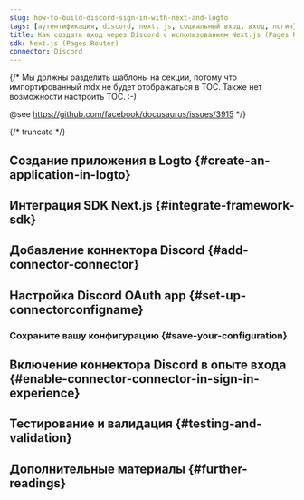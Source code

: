 ```yaml
---
slug: how-to-build-discord-sign-in-with-next-and-logto
tags: [аутентификация, discord, next, js, социальный вход, вход, логин]
title: Как создать вход через Discord с использованием Next.js (Pages Router)
sdk: Next.js (Pages Router)
connector: Discord
---
```


{/*
  Мы должны разделить шаблоны на секции, потому что импортированный mdx не будет отображаться в TOC.
  Также нет возможности настроить TOC. :-)

  @see https://github.com/facebook/docusaurus/issues/3915
*/}




{/* truncate */}

<Intro connector={connector} sdk="Next.js (Pages Router)" link="https://nextjs.org" />

## Создание приложения в Logto \{#create-an-application-in-logto}

<CreateApplication type="Traditional web" framework="Next.js" />

## Интеграция SDK Next.js \{#integrate-framework-sdk}

<IntegrateSdk />

## Добавление коннектора Discord \{#add-connector-connector}

<AddSocialConnector connector={connector} framework="Next.js" />

## Настройка Discord OAuth app \{#set-up-connectorconfigname}

<ConnectorGuide />

### Сохраните вашу конфигурацию \{#save-your-configuration}

<SaveYourConfiguration connector={connector} />

## Включение коннектора Discord в опыте входа \{#enable-connector-connector-in-sign-in-experience}

<EnableSocialConnector connector={connector} />

## Тестирование и валидация \{#testing-and-validation}

<TestingAndValidation connector={connector} sdk="Next.js (Pages Router)" />

## Дополнительные материалы \{#further-readings}

<FurtherReadings />